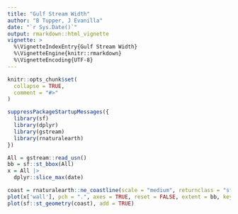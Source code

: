```yaml
---
title: "Gulf Stream Width"
author: "B Tupper, J Evanilla"
date: "`r Sys.Date()`"
output: rmarkdown::html_vignette
vignette: >
  %\VignetteIndexEntry{Gulf Stream Width}
  %\VignetteEngine{knitr::rmarkdown}
  %\VignetteEncoding{UTF-8}
---
```


```r
knitr::opts_chunk$set(
  collapse = TRUE,
  comment = "#>"
)
```

```r
suppressPackageStartupMessages({
  library(sf)
  library(dplyr)
  library(gstream)
  library(rnaturalearth)
})

All = gstream::read_usn()
bb = sf::st_bbox(All)
x = All |>
  dplyr::slice_max(date)

coast = rnaturalearth::ne_coastline(scale = "medium", returnclass = "sf")
plot(x['wall'], pch = ".", axes = TRUE, reset = FALSE, extent = bb, key.pos = NULL)
plot(sf::st_geometry(coast), add = TRUE)
```